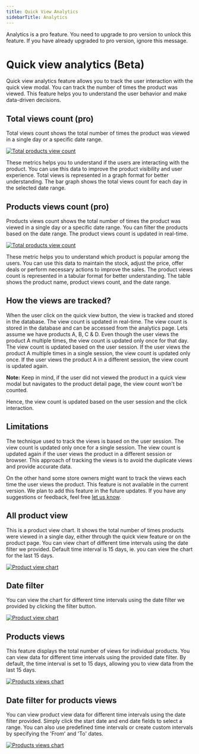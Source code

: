 ```yaml
---
title: Quick View Analytics
sidebarTitle: Analytics
---
```



<GoPro title="Requires pro" link="https://addonify.com/product/addonify-quick-view-for-woocommerce/#pricing">
	<div className="block relative">
		<p className="block text-base text-blue-800 dark:text-white">
			Analytics is a pro feature. You need to upgrade to pro version to unlock this feature. If you have already upgraded to pro version, ignore this message.
		</p>
	</div>
</GoPro>

# Quick view analytics (Beta)

Quick view analytics feature allows you to track the user interaction with the quick view modal. You can track the number of times the product was viewed. This feature helps you to understand the user behavior and make data-driven decisions.

## Total views count (pro)

Total views count shows the total number of times the product was viewed in a single day or a specific date range.

[![Total products view count](/products/quick-view/analytics-1.png)](/products/quick-view/analytics-1.png)

These metrics helps you to understand if the users are interacting with the product. You can use this data to improve the product visibility and user experience. Total views is represented in a graph format for better understanding. The bar graph shows the total views count for each day in the selected date range. 

## Products views count (pro)

Products views count shows the total number of times the product was viewed in a single day or a specific date range. You can filter the products based on the date range. The product views count is updated in real-time.

[![Total products view count](/products/quick-view/analytics-2.png)](/products/quick-view/analytics-2.png)

These metric helps you to understand which product is popular among the users. You can use this data to maintain the stock, adjust the price, offer deals or perform necessary actions to improve the sales. The product views count is represented in a tabular format for better understanding. The table shows the product name, product views count, and the date range.

## How the views are tracked?

When the user click on the quick view button, the view is tracked and stored in the database. The view count is updated in real-time. The view count is stored in the database and can be accessed from the analytics page. Lets assume we have products A, B, C & D. Even though the user views the product A multiple times, the view count is updated only once for that day. The view count is updated based on the user session. If the user views the product A multiple times in a single session, the view count is updated only once. If the user views the product A in a different session, the view count is updated again.

**Note:** Keep in mind, if the user did not viewed the product in a quick view modal but navigates to the product detail page, the view count won't be counted. 

Hence, the view count is updated based on the user session and the click interaction. 

## Limitations

The technique used to track the views is based on the user session. The view count is updated only once for a single session. The view count is updated again if the user views the product in a different session or browser. This approach of tracking the views is to avoid the duplicate views and provide accurate data. 

On the other hand some store owners might want to track the views each time the user views the product. This feature is not available in the current version. We plan to add this feature in the future updates. If you have any suggestions or feedback, feel free [let us know](https://addonify.com/contact/).


## All product view

This is a product view chart. It shows the total number of times products were viewed in a single day, either through the quick view feature or on the product page. You can view chart of different time intervals using the date filter we provided. Default time interval is 15 days, ie. you can view the chart for the last 15 days.

[![Product view chart](/products/quick-view/product-view-chart.png)](/products/quick-view/product-view-chart.png)




## Date filter

You can view the chart for different time intervals using the date filter we provided by clicking the filter button.

[![Product view chart](/products/quick-view/date-filter.png)](/products/quick-view/date-filter.png)


## Products views

This feature displays the total number of views for individual products. You can view data for different time intervals using the provided date filter. By default, the time interval is set to 15 days, allowing you to view data from the last 15 days.

[![Products views chart](/products/quick-view/products-views.png)](/products/quick-view/products-views.png)


## Date filter for products views

You can view product view data for different time intervals using the date filter provided. Simply click the start date and end date fields to select a range. You can also use predefined time intervals or create custom intervals by specifying the 'From' and 'To' dates.


[![Products views chart](/products/quick-view/product-views-date-filter.png)](/products/quick-view/product-views-date-filter.png)


